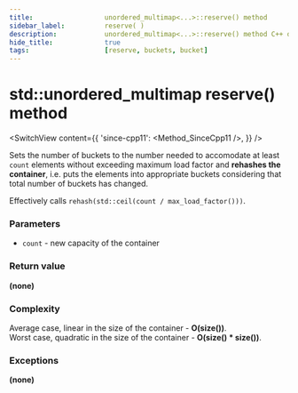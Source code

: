 ```yaml
---
title:					unordered_multimap<...>::reserve() method
sidebar_label:			reserve( )
description:			unordered_multimap<...>::reserve() method C++ documentation
hide_title:				true
tags:					[reserve, buckets, bucket]
---
```



<!----------------- Codes ---------------------->

<!-- reserve() -->

# std::unordered_multimap reserve() method

<SwitchView content={{
    'since-cpp11': <Method_SinceCpp11 />,
    }} />

Sets the number of buckets to the number needed to accomodate at least `count` elements without exceeding maximum load factor and **rehashes the container**,
i.e. puts the elements into appropriate buckets considering that total number of buckets has changed.

Effectively calls `rehash(std::ceil(count / max_load_factor()))`.

### Parameters

 - `count` - new capacity of the container

### Return value

**(none)**

### Complexity

Average case, linear in the size of the container - **O(size())**.  
Worst case, quadratic in the size of the container - **O(size() * size())**.

### Exceptions

**(none)**
